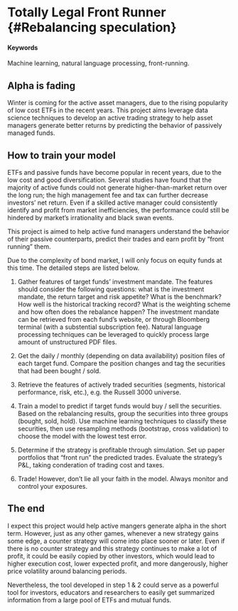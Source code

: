 # Totally Legal Front Runner {#Rebalancing speculation}

#### Keywords

Machine learning, natural language processing, front-running.

## Alpha is fading

Winter is coming for the active asset managers, due to the rising popularity of low cost ETFs in the recent years. This project aims leverage data science techniques to develop an active trading strategy to help asset managers generate better returns by predicting the behavior of passively managed funds.

## How to train your model

ETFs and passive funds have become popular in recent years, due to the low cost and good diversification. Several studies have found that the majority of active funds could not generate higher-than-market return over the long run; the high management fee and tax can further decrease investors' net return. Even if a skilled active manager could consistently identify and profit from market inefficiencies, the performance could still be hindered by market's irrationality and black swan events.

This project is aimed to help active fund managers understand the behavior of their passive counterparts, predict their trades and earn profit by "front running" them. 

Due to the complexity of bond market, I will only focus on equity funds at this time. The detailed steps are listed below.

1. Gather features of target funds' investment mandate. The features should consider the following questions:  what is the investment mandate, the return target and risk appetite? What is the benchmark? How well is the historical tracking record? What is the weighting scheme and how often does the rebalance happen? The investment mandate can be retrieved from each fund's website, or through Bloomberg terminal (with a substential subscription fee). Natural language processing techniques can be leveraged to quickly process large amount of unstructured PDF files.

2. Get the daily / monthly (depending on data availability) position files of each target fund. Compare the position changes and tag the securities that had been bought / sold.

3. Retrieve the features of actively traded securities (segments, historical performance, risk, etc.), e.g. the Russell 3000 universe.

4. Train a model to predict if target funds would buy / sell the securities. Based on the rebalancing results, group the securities into three groups (bought, sold, hold). Use machine learning techniques to classify these securities, then use resampling methods (bootstrap, cross validation) to choose the model with the lowest test error.

5. Determine if the strategy is profitable through simulation. Set up paper portfolios that "front run" the predicted trades. Evaluate the strategy's P&L, taking conderation of trading cost and taxes.

6. Trade! However, don't lie all your faith in the model. Always monitor and control your exposures.


## The end

I expect this project would help active mangers generate alpha in the short term. However, just as any other games, whenever a new strategy gains some edge, a counter strategy will come into place sooner or later. Even if there is no counter strategy and this strategy continues to make a lot of profit, it could be easily copied by other investors, which would lead to higher execution cost, lower expected profit, and more dangerously, higher price volatility around balancing periods.

Nevertheless, the tool developed in step 1 & 2 could serve as a powerful tool for investors, educators and researchers to easily get summarized information from a large pool of ETFs and mutual funds.
